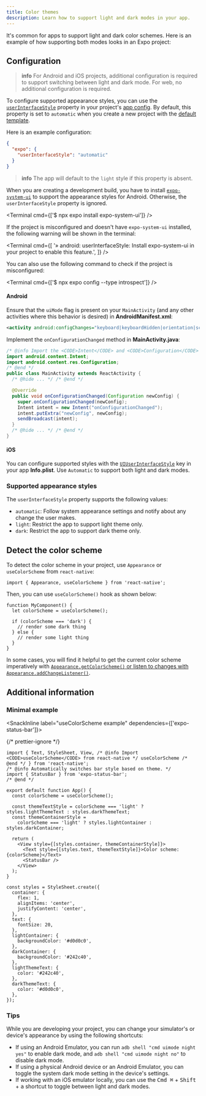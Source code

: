 ```yaml
---
title: Color themes
description: Learn how to support light and dark modes in your app.
---
```



It's common for apps to support light and dark color schemes. Here is an example of how supporting both modes looks in an Expo project:

<ContentSpotlight file="guides/color-schemes.mp4" />

## Configuration

> **info** For Android and iOS projects, additional configuration is required to support switching between light and dark mode. For web, no additional configuration is required.

To configure supported appearance styles, you can use the [`userInterfaceStyle`](/versions/latest/config/app/#userinterfacestyle) property in your project's [app config](/versions/latest/config/app). By default, this property is set to `automatic` when you create a new project with the [default template](/get-started/create-a-project/).

Here is an example configuration:

```json app.json
{
  "expo": {
    "userInterfaceStyle": "automatic"
  }
}
```

> **info** The app will default to the `light` style if this property is absent.

When you are creating a development build, you have to install [`expo-system-ui`](/versions/latest/sdk/system-ui/#installation) to support the appearance styles for Android. Otherwise, the `userInterfaceStyle` property is ignored.

<Terminal cmd={['$ npx expo install expo-system-ui']} />

If the project is misconfigured and doesn't have `expo-system-ui` installed, the following warning will be shown in the terminal:

<Terminal
  cmd={[
    '» android: userInterfaceStyle: Install expo-system-ui in your project to enable this feature.',
  ]}
/>

You can also use the following command to check if the project is misconfigured:

<Terminal cmd={['$ npx expo config --type introspect']} />

<Collapsible summary="Using bare React Native app?">

#### Android

Ensure that the `uiMode` flag is present on your `MainActivity` (and any other activities where this behavior is desired) in **AndroidManifest.xml**:

```xml
<activity android:configChanges="keyboard|keyboardHidden|orientation|screenSize|uiMode">
```

Implement the `onConfigurationChanged` method in **MainActivity.java**:

```java
/* @info Import the <CODE>Intent</CODE> and <CODE>Configuration</CODE> classes. */
import android.content.Intent;
import android.content.res.Configuration;
/* @end */
public class MainActivity extends ReactActivity {
  /* @hide ... */ /* @end */

  @Override
  public void onConfigurationChanged(Configuration newConfig) {
    super.onConfigurationChanged(newConfig);
    Intent intent = new Intent("onConfigurationChanged");
    intent.putExtra("newConfig", newConfig);
    sendBroadcast(intent);
  }
  /* @hide ... */ /* @end */
}
```

#### iOS

You can configure supported styles with the [`UIUserInterfaceStyle`](https://developer.apple.com/documentation/bundleresources/information_property_list/uiuserinterfacestyle) key in your app **Info.plist**. Use `Automatic` to support both light and dark modes.

</Collapsible>

### Supported appearance styles

The `userInterfaceStyle` property supports the following values:

- `automatic`: Follow system appearance settings and notify about any change the user makes.
- `light`: Restrict the app to support light theme only.
- `dark`: Restrict the app to support dark theme only.

## Detect the color scheme

To detect the color scheme in your project, use `Appearance` or `useColorScheme` from `react-native`:

```tsx app/index.tsx
import { Appearance, useColorScheme } from 'react-native';
```

Then, you can use `useColorScheme()` hook as shown below:

```tsx app/index.tsx
function MyComponent() {
  let colorScheme = useColorScheme();

  if (colorScheme === 'dark') {
    // render some dark thing
  } else {
    // render some light thing
  }
}
```

In some cases, you will find it helpful to get the current color scheme imperatively with [`Appearance.getColorScheme()` or listen to changes with `Appearance.addChangeListener()`](https://reactnative.dev/docs/appearance).

## Additional information

### Minimal example

<SnackInline label="useColorScheme example" dependencies={['expo-status-bar']}>

{/* prettier-ignore */}
```tsx
import { Text, StyleSheet, View, /* @info Import <CODE>useColorScheme</CODE> from react-native */ useColorScheme /* @end */ } from 'react-native';
/* @info Automatically switches bar style based on theme. */
import { StatusBar } from 'expo-status-bar';
/* @end */

export default function App() {
  const colorScheme = useColorScheme();

  const themeTextStyle = colorScheme === 'light' ? styles.lightThemeText : styles.darkThemeText;
  const themeContainerStyle =
    colorScheme === 'light' ? styles.lightContainer : styles.darkContainer;

  return (
    <View style={[styles.container, themeContainerStyle]}>
      <Text style={[styles.text, themeTextStyle]}>Color scheme: {colorScheme}</Text>
      <StatusBar />
    </View>
  );
}

const styles = StyleSheet.create({
  container: {
    flex: 1,
    alignItems: 'center',
    justifyContent: 'center',
  },
  text: {
    fontSize: 20,
  },
  lightContainer: {
    backgroundColor: '#d0d0c0',
  },
  darkContainer: {
    backgroundColor: '#242c40',
  },
  lightThemeText: {
    color: '#242c40',
  },
  darkThemeText: {
    color: '#d0d0c0',
  },
});
```

</SnackInline>

### Tips

While you are developing your project, you can change your simulator's or device's appearance by using the following shortcuts:

- If using an Android Emulator, you can run `adb shell "cmd uimode night yes"` to enable dark mode, and `adb shell "cmd uimode night no"` to disable dark mode.
- If using a physical Android device or an Android Emulator, you can toggle the system dark mode setting in the device's settings.
- If working with an iOS emulator locally, you can use the <kbd>Cmd ⌘</kbd> + <kbd>Shift</kbd> + <kbd>a</kbd> shortcut to toggle between light and dark modes.
